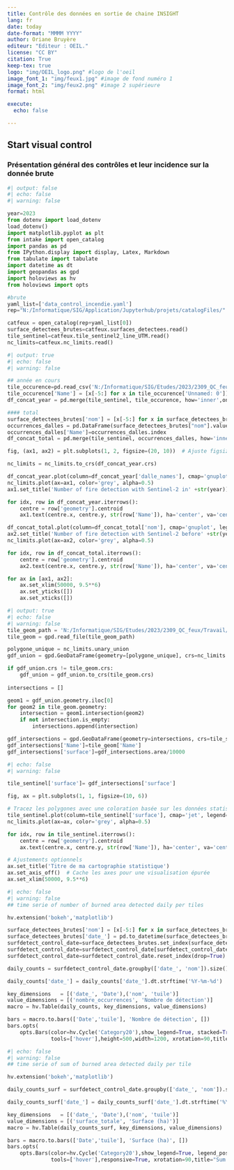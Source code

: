 ```yaml
---
title: Contrôle des données en sortie de chaine INSIGHT
lang: fr
date: today
date-format: "MMMM YYYY"
author: Oriane Bruyère
editeur: "Editeur : OEIL."
license: "CC BY"
citation: True
keep-tex: true
logo: "img/OEIL_logo.png" #logo de l'oeil
image_font_1: "img/feux1.jpg" #image de fond numéro 1
image_font_2: "img/feux2.png" #image 2 supérieure
format: html

execute:
  echo: false

---
```


## Start visual control

### Présentation général des contrôles et leur incidence sur la donnée brute 

```python
#| output: false
#| echo: false
#| warning: false

year=2023
from dotenv import load_dotenv
load_dotenv()
import matplotlib.pyplot as plt
from intake import open_catalog
import pandas as pd
from IPython.display import display, Latex, Markdown
from tabulate import tabulate
import datetime as dt
import geopandas as gpd
import holoviews as hv
from holoviews import opts

#brute
yaml_list=['data_control_incendie.yaml']
rep="N:/Informatique/SIG/Application/Jupyterhub/projets/catalogFiles/"

catfeux = open_catalog(rep+yaml_list[0])
surface_detectees_brutes=catfeux.surfaces_detectees.read()
tile_sentinel=catfeux.tile_sentinel2_line_UTM.read()
nc_limits=catfeux.nc_limits.read()
```

```python
#| output: true
#| echo: false
#| warning: false

## année en cours
tile_occurence=pd.read_csv('N:/Informatique/SIG/Etudes/2023/2309_QC_feux/Travail/Scripts/CQ_sentinel_surfaces_brulees/Controle/tile_occurence.csv')
tile_occurence['Name'] = [x[-5:] for x in tile_occurence['Unnamed: 0']]
df_concat_year = pd.merge(tile_sentinel, tile_occurence, how='inner',on='Name')

#### total
surface_detectees_brutes['nom'] = [x[-5:] for x in surface_detectees_brutes['nom']]
occurrences_dalles = pd.DataFrame(surface_detectees_brutes["nom"].value_counts())
occurrences_dalles['Name']=occurrences_dalles.index
df_concat_total = pd.merge(tile_sentinel, occurrences_dalles, how='inner',on='Name')

fig, (ax1, ax2) = plt.subplots(1, 2, figsize=(20, 10))  # Ajuste figsize au besoin

nc_limits = nc_limits.to_crs(df_concat_year.crs)

df_concat_year.plot(column=df_concat_year['dalle_names'], cmap='gnuplot', legend=True, ax=ax1)
nc_limits.plot(ax=ax1, color='grey', alpha=0.5)
ax1.set_title('Number of fire detection with Sentinel-2 in' +str(year))

for idx, row in df_concat_year.iterrows():
    centre = row['geometry'].centroid
    ax1.text(centre.x, centre.y, str(row['Name']), ha='center', va='center')

df_concat_total.plot(column=df_concat_total['nom'], cmap='gnuplot', legend=True, ax=ax2)
ax2.set_title('Number of fire detection with Sentinel-2 before' +str(year))
nc_limits.plot(ax=ax2, color='grey', alpha=0.5)

for idx, row in df_concat_total.iterrows():
    centre = row['geometry'].centroid
    ax2.text(centre.x, centre.y, str(row['Name']), ha='center', va='center')

for ax in [ax1, ax2]:
    ax.set_xlim(50000, 9.5**6)
    ax.set_yticks([])
    ax.set_xticks([])
```

```python
#| output: true
#| echo: false
#| warning: false
tile_geom_path = 'N:/Informatique/SIG/Etudes/2023/2309_QC_feux/Travail/Scripts/CQ_sentinel_surfaces_brulees/Controle/shp/tiles_sentinel2_UTM.shp'
tile_geom = gpd.read_file(tile_geom_path)

polygone_unique = nc_limits.unary_union
gdf_union = gpd.GeoDataFrame(geometry=[polygone_unique], crs=nc_limits.crs)

if gdf_union.crs != tile_geom.crs:
    gdf_union = gdf_union.to_crs(tile_geom.crs)
    
intersections = []

geom1 = gdf_union.geometry.iloc[0]
for geom2 in tile_geom.geometry:
    intersection = geom1.intersection(geom2)
    if not intersection.is_empty:
        intersections.append(intersection)

gdf_intersections = gpd.GeoDataFrame(geometry=intersections, crs=tile_sentinel.crs)
gdf_intersections['Name']=tile_geom['Name']
gdf_intersections['surface']=gdf_intersections.area/10000
```

```python
#| echo: false
#| warning: false

tile_sentinel['surface']= gdf_intersections['surface']

fig, ax = plt.subplots(1, 1, figsize=(10, 6))

# Tracez les polygones avec une coloration basée sur les données statistiques
tile_sentinel.plot(column=tile_sentinel['surface'], cmap='jet', legend=True, ax=ax)
nc_limits.plot(ax=ax, color='grey', alpha=0.5)

for idx, row in tile_sentinel.iterrows():
    centre = row['geometry'].centroid
    ax.text(centre.x, centre.y, str(row['Name']), ha='center', va='center')

# Ajustements optionnels
ax.set_title('Titre de ma cartographie statistique')
ax.set_axis_off()  # Cache les axes pour une visualisation épurée
ax.set_xlim(50000, 9.5**6)

```

```python
#| echo: false
#| warning: false
## time serie of number of burned area detected daily per tiles

hv.extension('bokeh','matplotlib')

surface_detectees_brutes['nom'] = [x[-5:] for x in surface_detectees_brutes['nom']]
surface_detectees_brutes['date_'] = pd.to_datetime(surface_detectees_brutes['date_'])
surfdetect_control_date=surface_detectees_brutes.set_index(surface_detectees_brutes['date_'])
surfdetect_control_date=surfdetect_control_date[surfdetect_control_date.index>="2023-01-01"]
surfdetect_control_date=surfdetect_control_date.reset_index(drop=True)

daily_counts = surfdetect_control_date.groupby(['date_', 'nom']).size().reset_index(name='nombre_occurrences')

daily_counts['date_'] = daily_counts['date_'].dt.strftime('%Y-%m-%d')

key_dimensions   = [('date_', 'Date'),('nom', 'tuile')]
value_dimensions = [('nombre_occurrences', 'Nombre de détection')]
macro = hv.Table(daily_counts, key_dimensions, value_dimensions)

bars = macro.to.bars(['Date','tuile'], 'Nombre de détection', [])
bars.opts(
    opts.Bars(color=hv.Cycle('Category20'),show_legend=True, stacked=True, legend_position='right',
              tools=['hover'],height=500,width=1200, xrotation=90,title="Number of burned area detected per tiles over "+str(year)))
```

```python
#| echo: false
#| warning: false
## time serie of sum of burned area detected daily per tile

hv.extension('bokeh','matplotlib')

daily_counts_surf = surfdetect_control_date.groupby(['date_', 'nom']).surface.sum().reset_index(name='surface_totale')

daily_counts_surf['date_'] = daily_counts_surf['date_'].dt.strftime('%Y-%m-%d')

key_dimensions   = [('date_', 'Date'),('nom', 'tuile')]
value_dimensions = [('surface_totale', 'Surface (ha)')]
macro = hv.Table(daily_counts_surf, key_dimensions, value_dimensions)

bars = macro.to.bars(['Date','tuile'], 'Surface (ha)', [])
bars.opts(
    opts.Bars(color=hv.Cycle('Category20'),show_legend=True, legend_position='right',stacked=True, 
              tools=['hover'],responsive=True, xrotation=90,title="Sum of burned area (ha) detected per tiles over "+str(year)))
```